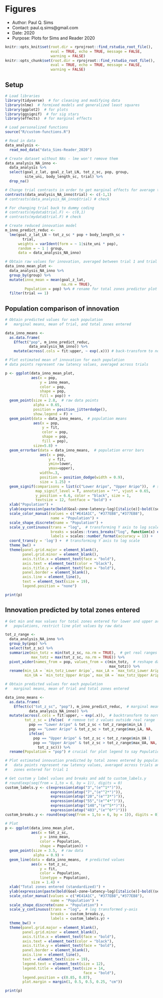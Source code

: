 # Figures
- Author: Paul Q. Sims
- Contact: paul.q.sims@gmail.com
- Date: 2020
- Purpose: Plots for Sims and Reader 2020

```r
knitr::opts_knit$set(root.dir = rprojroot::find_rstudio_root_file(),
                     eval = TRUE, echo = TRUE, message = FALSE,
                     warning = FALSE)
knitr::opts_chunk$set(root.dir = rprojroot::find_rstudio_root_file(),
                     eval = TRUE, echo = TRUE, message = FALSE,
                     warning = FALSE)
```

## Setup

```r
# Load libraries
library(tidyverse)  # for cleaning and modifying data
library(nlme)  # formixed models and generalized least squares
library(ggplot2)  # for plots
library(ggsignif)  # for sig stars
library(effects)  # for marginal effects

# Load personalized functions
source("R/custom-functions.R")

# Read in data
data_analysis <-
  read_mod_data("data_Sims-Reader_2020")

# Create dataset without NAs - lme won't remove them
data_analysis_NA_inno <-
  data_analysis %>%
  select(goal_z_lat, goal_z_lat_LN, tot_z_sc, pop, group,
         site_uni, body_length_sc, trial) %>%
  drop_na() 

# Change trial contrasts in order to get marginal effects for average trial 
contrasts(data_analysis_NA_inno$trial) <- c(-1,1)
# contrasts(data_analysis_NA_inno$trial) # check

# For changing trial back to dummy coding
# contrasts(mydata$trial.F) <- c(0,1)
# contrasts(mydata$trial.F) # check

# Create reduced innovation model 
m_inno_predict_reduc <- 
  lme(goal_z_lat_LN ~ tot_z_sc * pop + body_length_sc + 
        trial,
      weights = varIdent(form = ~ 1|site_uni * pop),
      random = ~ 1 | group,
      data = data_analysis_NA_inno)

# Obtain raw values for innovation, averaged between trial 1 and trial 2
data_inno_mean_plot <-
  data_analysis_NA_inno %>%
  group_by(group) %>%
  mutate(inno_mean = mean(goal_z_lat,
                          na.rm = TRUE),
         Population = pop) %>% # rename for total zones predictor plot for plot legend
  filter(trial == 1) 
```

## Population comparison of innovation

```r
# Obtain predicted values for each population
#   marginal means, mean of trial, and total zones entered

data_inno_means <- 
  as.data.frame(
    Effect("pop", m_inno_predict_reduc,
           data_analysis_NA_inno)) %>%
    mutate(across(.cols = fit:upper, ~ exp(.x))) # back-transform to normal

# Plot estimated mean of innovation for each population
# data points represent raw latency values, averaged across trials

p <- ggplot(data_inno_mean_plot,  
            aes(x = pop,
                y = inno_mean,
                color = pop,
                shape = pop,
                fill = pop)) + 
  geom_point(size = 2.8,  # raw data points
             alpha = 0.65,
             position = position_jitterdodge(),
             show.legend = F) +
  geom_point(data = data_inno_means,  # population means
             aes(x = pop,
                 y = fit,
                 color = pop,
                 shape = pop,
                 fill = pop),
             size=5.8) +
  geom_errorbar(data = data_inno_means,  # population error bars
                aes(x = pop,
                    y = fit,
                    ymin=lower,
                    ymax=upper),
                width=.3,                    
                position = position_dodge(width = 0.9),
                size = 1.25) +
  geom_signif(comparisons = list(c("Lower Aripo", "Upper Aripo")),  # significance brackets 
              map_signif_level = T, annotation = "*", vjust = 0.65, 
              y_position = 6.6, color = "black", size = 1,
              textsize = 12, fontface = "bold") +
  xlab("Population") +
  ylab(expression(paste(bold(Goal~zone~latency~log)[italic(e)]~bold((sec))~bold(""%+-%"")*bold("95"*"%"~C.I.)))) +
  scale_color_manual(values = c("#E41A1C", "#377EB8","#377EB8"),
                     name = "Population") +
  scale_shape_discrete(name = "Population") + 
  scale_y_continuous(trans = "log",  # transforming Y axis to log scale
                     breaks = scales::trans_breaks("log", function(x) exp(x)), 
                     labels = scales::number_format(accuracy = 1)) +
  coord_trans(y = 'log') +  # transforming Y axis to log scale
  theme_bw() +
  theme(panel.grid.major = element_blank(),
        panel.grid.minor = element_blank(), 
        axis.title.x = element_text(face = "bold"),
        axis.text = element_text(color = "black"),
        axis.title.y = element_text(face = "bold"),
        panel.border = element_blank(),
        axis.line = element_line(),
        text = element_text(size = 19),
        legend.position = "none") 

print(p)
```

## Innovation predicted by total zones entered

```r
# Get min and max values for total zones entered for lower and upper aripo 
#   populations, restrict line plot values by raw data

tot_z_range <-  
  data_analysis_NA_inno %>%
  group_by(pop) %>%
  select(tot_z_sc) %>%
  summarize(min_totz = min(tot_z_sc, na.rm = TRUE),  # get real ranges of tot z
            max_totz = max(tot_z_sc, na.rm = TRUE)) %>%
  pivot_wider(names_from = pop, values_from = c(min_totz,  # reshape data to wide
                                                max_totz)) %>%
  rename(min_LA = `min_totz_Lower Aripo`, max_LA = `max_totz_Lower Aripo`,
         min_UA = `min_totz_Upper Aripo`, max_UA = `max_totz_Upper Aripo`)

# Obtain predicted values for each population
#   marginal means, mean of trial and total zones entered

data_inno_means <- 
  as.data.frame(
    Effect(c("tot_z_sc", "pop"), m_inno_predict_reduc,  # marginal means
           data_analysis_NA_inno)) %>%
  mutate(across(.cols = fit:upper, ~ exp(.x)),  # backtransform to normal
         tot_z_sc = ifelse(  # remove tot z values outside real range
           pop == "Lower Aripo" & tot_z_sc < tot_z_range$min_LA |
           pop == "Lower Aripo" & tot_z_sc > tot_z_range$max_LA, NA,
           ifelse(
             pop == "Upper Aripo" & tot_z_sc < tot_z_range$min_UA |
             pop == "Upper Aripo" & tot_z_sc > tot_z_range$max_UA, NA,
               tot_z_sc))) %>%
  rename(Population = "pop") # crucial for plot legend to say Population

# Plot estimated innovation predicted by total zones entered by population
#   data points represent raw latency values, averaged across trials and total
#   zones entered for trial 1

# Get custom y label values and breaks and add to custom_labels.y
# round(exp(seq(from = 1,to = 6, by = 1)), digits = 0)
custom_labels.y <- c(expression(atop("3","(e"^1*")")),
                     expression(atop("7","(e"^2*")")),
                     expression(atop("20","(e"^3*")")),
                     expression(atop("55","(e"^4*")")),
                     expression(atop("148","(e"^5*")")),
                     expression(atop("403","(e"^6*")")))
custom_breaks.y <- round(exp(seq(from = 1,to = 6, by = 1)), digits = 0)

# Plot 
p <- ggplot(data_inno_mean_plot,
            aes(x = tot_z_sc,
                y = inno_mean,
                color = Population,
                shape = Population)) + 
  geom_point(size = 3.5,  # raw data
             alpha = 0.9) +
  geom_line(data = data_inno_means,  # predicted values
            aes(x = tot_z_sc,
                y = fit,
                color = Population,
                linetype = Population),
            size = 1.4) +
  xlab("Total zones entered (standardized)") +
  ylab(expression(paste(bold(Goal~zone~latency~log)[italic(e)]~bold((sec))))) +
  scale_color_manual(values = c("#E41A1C", "#377EB8","#377EB8"),
                     name = "Population") +
  scale_shape_discrete(name = "Population") + 
  scale_y_continuous(trans = "log",  # log transformed y-axis
                     breaks = custom_breaks.y, 
                     labels = custom_labels.y) + 
  theme_bw() +
  theme(panel.grid.major = element_blank(),
        panel.grid.minor = element_blank(), 
        axis.title.x = element_text(face = "bold"),
        axis.text = element_text(color = "black"),
        axis.title.y = element_text(face = "bold"),
        panel.border = element_blank(),
        axis.line = element_line(),
        text = element_text(size = 19),
        legend.text = element_text(size = 12),
        legend.title = element_text(size = 14,
                                    face = "bold"),
        legend.position = c(0.85, 0.87),
        plot.margin = margin(1, 0.5, 0.5, 0.25, "cm")) 

print(p)
```


